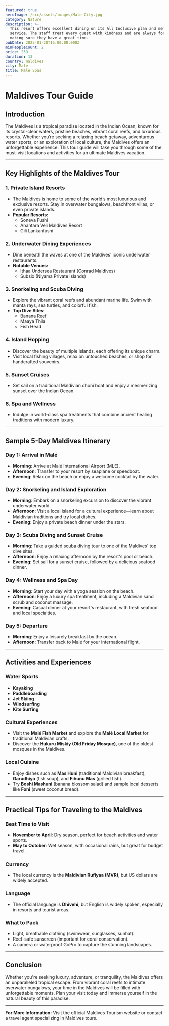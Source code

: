 ```yaml
---
featured: true
heroImage: /src/assets/images/Male-City.jpg
category: Nature
description: >-
  This resort offers excellent dining on its All Inclusive plan and memorable
  service. The staff treat every guest with kindness and are always focused on
  making sure they have a great time.
pubDate: 2025-01-20T16:00:00.000Z
minPeopleCount: 2
price: 239
duration: 13
country: maldives
city: Male
title: Male Spas
---
```


# Maldives Tour Guide

## Introduction

The Maldives is a tropical paradise located in the Indian Ocean, known for its crystal-clear waters, pristine beaches, vibrant coral reefs, and luxurious resorts. Whether you’re seeking a relaxing beach getaway, adventurous water sports, or an exploration of local culture, the Maldives offers an unforgettable experience. This tour guide will take you through some of the must-visit locations and activities for an ultimate Maldives vacation.

---

## Key Highlights of the Maldives Tour

### 1. **Private Island Resorts**

- The Maldives is home to some of the world’s most luxurious and exclusive resorts. Stay in overwater bungalows, beachfront villas, or even private islands.
- **Popular Resorts:**
  - Soneva Fushi
  - Anantara Veli Maldives Resort
  - Gili Lankanfushi

### 2. **Underwater Dining Experiences**

- Dine beneath the waves at one of the Maldives’ iconic underwater restaurants.
- **Notable Venues:**
  - Ithaa Undersea Restaurant (Conrad Maldives)
  - Subsix (Niyama Private Islands)

### 3. **Snorkeling and Scuba Diving**

- Explore the vibrant coral reefs and abundant marine life. Swim with manta rays, sea turtles, and colorful fish.
- **Top Dive Sites:**
  - Banana Reef
  - Maaya Thila
  - Fish Head

### 4. **Island Hopping**

- Discover the beauty of multiple islands, each offering its unique charm.
- Visit local fishing villages, relax on untouched beaches, or shop for handcrafted souvenirs.

### 5. **Sunset Cruises**

- Set sail on a traditional Maldivian dhoni boat and enjoy a mesmerizing sunset over the Indian Ocean.

### 6. **Spa and Wellness**

- Indulge in world-class spa treatments that combine ancient healing traditions with modern luxury.

---

## Sample 5-Day Maldives Itinerary

### **Day 1: Arrival in Malé**

- **Morning**: Arrive at Malé International Airport (MLE).
- **Afternoon**: Transfer to your resort by seaplane or speedboat.
- **Evening**: Relax on the beach or enjoy a welcome cocktail by the water.

### **Day 2: Snorkeling and Island Exploration**

- **Morning**: Embark on a snorkeling excursion to discover the vibrant underwater world.
- **Afternoon**: Visit a local island for a cultural experience—learn about Maldivian traditions and try local dishes.
- **Evening**: Enjoy a private beach dinner under the stars.

### **Day 3: Scuba Diving and Sunset Cruise**

- **Morning**: Take a guided scuba diving tour to one of the Maldives' top dive sites.
- **Afternoon**: Enjoy a relaxing afternoon by the resort's pool or beach.
- **Evening**: Set sail for a sunset cruise, followed by a delicious seafood dinner.

### **Day 4: Wellness and Spa Day**

- **Morning**: Start your day with a yoga session on the beach.
- **Afternoon**: Enjoy a luxury spa treatment, including a Maldivian sand scrub and coconut massage.
- **Evening**: Casual dinner at your resort's restaurant, with fresh seafood and local specialties.

### **Day 5: Departure**

- **Morning**: Enjoy a leisurely breakfast by the ocean.
- **Afternoon**: Transfer back to Malé for your international flight.

---

## Activities and Experiences

### **Water Sports**

- **Kayaking**
- **Paddleboarding**
- **Jet Skiing**
- **Windsurfing**
- **Kite Surfing**

### **Cultural Experiences**

- Visit the **Malé Fish Market** and explore the **Malé Local Market** for traditional Maldivian crafts.
- Discover the **Hukuru Miskiy (Old Friday Mosque)**, one of the oldest mosques in the Maldives.

### **Local Cuisine**

- Enjoy dishes such as **Mas Huni** (traditional Maldivian breakfast), **Garudhiya** (fish soup), and **Fihunu Mas** (grilled fish).
- Try **Boshi Mashuni** (banana blossom salad) and sample local desserts like **Foni** (sweet coconut bread).

---

## Practical Tips for Traveling to the Maldives

### **Best Time to Visit**

- **November to April**: Dry season, perfect for beach activities and water sports.
- **May to October**: Wet season, with occasional rains, but great for budget travel.

### **Currency**

- The local currency is the **Maldivian Rufiyaa (MVR)**, but US dollars are widely accepted.

### **Language**

- The official language is **Dhivehi**, but English is widely spoken, especially in resorts and tourist areas.

### **What to Pack**

- Light, breathable clothing (swimwear, sunglasses, sunhat).
- Reef-safe sunscreen (important for coral conservation).
- A camera or waterproof GoPro to capture the stunning landscapes.

---

## Conclusion

Whether you're seeking luxury, adventure, or tranquility, the Maldives offers an unparalleled tropical escape. From vibrant coral reefs to intimate overwater bungalows, your time in the Maldives will be filled with unforgettable moments. Plan your visit today and immerse yourself in the natural beauty of this paradise.

---

**For More Information:**
Visit the official Maldives Tourism website or contact a travel agent specializing in Maldives tours.
